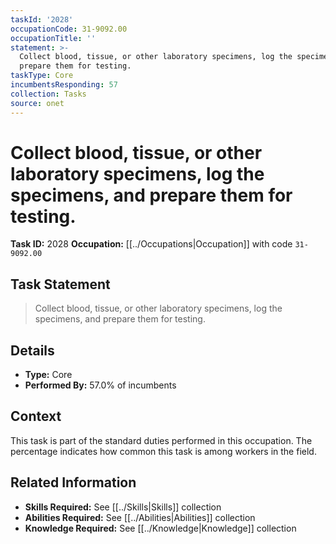 ```yaml
---
taskId: '2028'
occupationCode: 31-9092.00
occupationTitle: ''
statement: >-
  Collect blood, tissue, or other laboratory specimens, log the specimens, and
  prepare them for testing.
taskType: Core
incumbentsResponding: 57
collection: Tasks
source: onet
---
```

# Collect blood, tissue, or other laboratory specimens, log the specimens, and prepare them for testing.

**Task ID:** 2028
**Occupation:** [[../Occupations|Occupation]] with code `31-9092.00`

## Task Statement

> Collect blood, tissue, or other laboratory specimens, log the specimens, and prepare them for testing.

## Details

- **Type:** Core
- **Performed By:** 57.0% of incumbents

## Context

This task is part of the standard duties performed in this occupation. The percentage indicates how common this task is among workers in the field.

## Related Information

- **Skills Required:** See [[../Skills|Skills]] collection
- **Abilities Required:** See [[../Abilities|Abilities]] collection
- **Knowledge Required:** See [[../Knowledge|Knowledge]] collection
